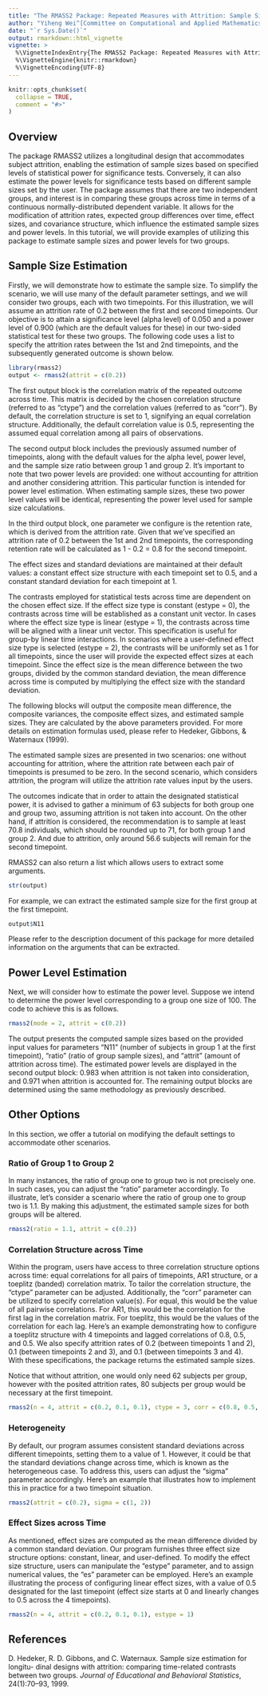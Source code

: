 ```yaml
---
title: "The RMASS2 Package: Repeated Measures with Attrition: Sample Sizes and Power Levels"
author: "Yiheng Wei^[Committee on Computational and Applied Mathematics, University of Chicago], Soumya Sahu^[School of Public Health, University of Illinois Chicago], Donald Hedeker^[Department of Public Health Sciences, University of Chicago]"
date: "`r Sys.Date()`"
output: rmarkdown::html_vignette
vignette: >
  %\VignetteIndexEntry{The RMASS2 Package: Repeated Measures with Attrition: Sample Sizes and Power Levels}
  %\VignetteEngine{knitr::rmarkdown}
  %\VignetteEncoding{UTF-8}
---
```


```r
knitr::opts_chunk$set(
  collapse = TRUE,
  comment = "#>"
)
```

## Overview 

The package RMASS2 utilizes a longitudinal design that accommodates subject attrition, enabling the estimation of sample sizes based on specified levels of statistical power for significance tests. Conversely, it can also estimate the power levels for significance tests based on different sample sizes set by the user. The package  assumes that there are two independent groups, and interest is in comparing these groups across time in terms of a continuous normally-distributed dependent variable. It allows for the modification of attrition rates, expected group differences over time, effect sizes, and covariance structure, which influence the estimated sample sizes and power levels. In this tutorial, we will provide examples of utilizing this package to estimate sample sizes and power levels for two groups.

## Sample Size Estimation

Firstly, we will demonstrate how to estimate the sample size. To simplify the scenario, we will use many of the default parameter settings, and we will consider two groups, each with two timepoints. For this illustration, we will assume an attrition rate of 0.2 between the first and second timepoints. Our objective is to attain a significance level (alpha level) of 0.050 and a power level of 0.900 (which are the default values for these) in our two-sided statistical test for these two groups. The following code uses a list to specify the attrition rates between the 1st and 2nd timepoints, and the subsequently generated outcome is shown below.

```r
library(rmass2)
output <- rmass2(attrit = c(0.2))
```

The first output block is the correlation matrix of the repeated outcome across time. This matrix is decided by the chosen correlation structure (referred to as "ctype") and the correlation values (referred to as "corr"). By default, the correlation structure is set to 1, signifying an equal correlation structure. Additionally, the default correlation value is 0.5, representing the assumed equal correlation among all pairs of observations.

The second output block includes the previously assumed number of timepoints, along with the default values for the alpha level, power level, and the sample size ratio between group 1 and group 2. It's important to note that two power levels are provided: one without accounting for attrition and another considering attrition. This particular function is intended for power level estimation. When estimating sample sizes, these two power level values will be identical, representing the power level used for sample size calculations.

In the third output block, one parameter we configure is the retention rate, which is derived from the attrition rate. Given that we've specified an attrition rate of 0.2 between the 1st and 2nd timepoints, the corresponding retention rate will be calculated as 1 - 0.2 = 0.8 for the second timepoint.

The effect sizes and standard deviations are maintained at their default values: a constant effect size structure with each timepoint set to 0.5, and a constant standard deviation for each timepoint at 1.

The contrasts employed for statistical tests across time are dependent on the chosen effect size. If the effect size type is constant (estype = 0), the contrasts across time will be established as a constant unit vector. In cases where the effect size type is linear (estype = 1), the contrasts across time will be aligned with a linear unit vector.  This specification is useful for group-by linear time interactions. In scenarios where a user-defined effect size type is selected (estype = 2), the contrasts will be uniformly set as 1 for all timepoints, since
the user will provide the expected effect sizes at each timepoint. Since the effect size is the mean difference between the two groups, divided by the common standard deviation, the mean difference across time is computed by multiplying the effect size with the standard deviation.

The following blocks will output the composite mean difference, the composite variances, the composite effect sizes, and estimated sample sizes. They are calculated by the above parameters provided.  For more details on estimation formulas used, please refer to Hedeker, Gibbons, \& Waternaux (1999). 

The estimated sample sizes are presented in two scenarios: one without accounting for attrition, where the attrition rate between each pair of timepoints is presumed to be zero. In the second scenario, which considers attrition, the program will utilize the attrition rate values input by the users.

The outcomes indicate that in order to attain the designated statistical power, it is advised to gather a minimum of 63 subjects for both group one and group two, assuming attrition is not taken into account. On the other hand, if attrition is considered, the recommendation is to sample at least 70.8 individuals, which should be rounded up to 71, for both group 1 and group 2. And due to attrition, only around 56.6 subjects will remain for the second timepoint.

RMASS2 can also return a list which allows users to extract some arguments. 

```r
str(output)
```

For example, we can extract the estimated sample size for the first group at the first timepoint.

```r
output$N11
```

Please refer to the description document of this package for more detailed information on the arguments that can be extracted.

## Power Level Estimation

Next, we will consider how to estimate the power level. Suppose we intend to determine the power level corresponding to a group one size of 100. The code to achieve this is as follows. 

```r
rmass2(mode = 2, attrit = c(0.2))
```

The output presents the computed sample sizes based on the provided input values for parameters "N11" (number of subjects in group 1 at the first timepoint), "ratio" (ratio of group sample sizes), and "attrit" (amount of attrition across time). The estimated power levels are displayed in the second output block: 0.983 when attrition is not taken into consideration, and 0.971 when attrition is accounted for. The remaining output blocks are determined using the same methodology as previously described.

## Other Options

In this section, we offer a tutorial on modifying the default settings to accommodate other scenarios.

### Ratio of Group 1 to Group 2

In many instances, the ratio of group one to group two is not precisely one. In such cases, you can adjust the "ratio" parameter accordingly. To illustrate, let's consider a scenario where the ratio of group one to group two is 1.1. By making this adjustment, the estimated sample sizes for both groups will be altered.

```r
rmass2(ratio = 1.1, attrit = c(0.2))
```

### Correlation Structure across Time

Within the program, users have access to three correlation structure options across time: equal correlations for all pairs of timepoints, AR1 structure, or a toeplitz (banded) correlation matrix. To tailor the correlation structure, the "ctype" parameter can be adjusted. Additionally, the "corr" parameter can be utilized to specify correlation value(s).  For equal, this would be the value of all pairwise correlations.  For AR1, this would be the correlation for the first lag in the correlation matrix.  For toeplitz, this would be the values of the correlation for each lag. Here's an example demonstrating how to configure a toeplitz structure with 4 timepoints and lagged correlations of 0.8, 0.5, and 0.5.  We also specify attrition rates of 0.2 (between timepoints 1 and 2), 0.1 (between timepoints 2 and 3), and 0.1 (between timepoints 3 and 4).   With these specifications, the package returns the estimated sample sizes.

Notice that without attrition, one would only need 62 subjects per group, however with the posited attrition rates, 80 subjects per group would be necessary at the first timepoint. 

```r
rmass2(n = 4, attrit = c(0.2, 0.1, 0.1), ctype = 3, corr = c(0.8, 0.5, 0.5))
```

### Heterogeneity

By default, our program assumes consistent standard deviations across different timepoints, setting them to a value of 1. However, it could be that the standard deviations change across time, which is known as the heterogeneous case. To address this, users can adjust the "sigma" parameter accordingly. Here's an example that illustrates how to implement this in practice for a two timepoint situation.  

```r
rmass2(attrit = c(0.2), sigma = c(1, 2))
```

### Effect Sizes across Time

As mentioned, effect sizes are computed as the mean difference divided by a common standard deviation. Our program furnishes three effect size structure options: constant, linear, and user-defined. To modify the effect size structure, users can manipulate the "estype" parameter, and to assign numerical values, the "es" parameter can be employed. Here's an example illustrating the process of configuring linear effect sizes, with a value of 0.5 designated for the last timepoint (effect size starts at 0 and linearly changes to 0.5 across the 4 timepoints). 

```r
rmass2(n = 4, attrit = c(0.2, 0.1, 0.1), estype = 1)
```

## References
D. Hedeker, R. D. Gibbons, and C. Waternaux. Sample size estimation for longitu-
dinal designs with attrition: comparing time-related contrasts between two groups.
*Journal of Educational and Behavioral Statistics*, 24(1):70–93, 1999.

